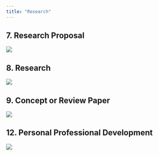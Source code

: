 ```yaml
---
title: "Research"
---
```


::: panel-tabset
## 7. Research Proposal

![](images/7.png)

## 8. Research

![](images/8.png)

## 9. Concept or Review Paper

![](images/9.png)

## 12. Personal Professional Development

![](images/12.png)
:::
